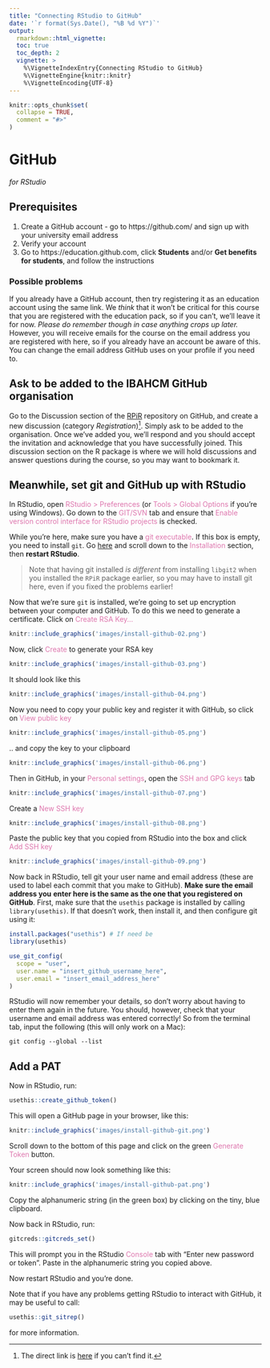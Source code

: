 ```yaml
---
title: "Connecting RStudio to GitHub"
date: '`r format(Sys.Date(), "%B %d %Y")`'
output:
  rmarkdown::html_vignette:
  toc: true
  toc_depth: 2
  vignette: >
    %\VignetteIndexEntry{Connecting RStudio to GitHub}
    %\VignetteEngine{knitr::knitr}
    %\VignetteEncoding{UTF-8}
---
```


```r
knitr::opts_chunk$set(
  collapse = TRUE,
  comment = "#>"
)
```

# GitHub

*for RStudio*

## Prerequisites

1. Create a GitHub account - go to https://github.com/ and sign up
   with your university email address
2. Verify your account
3. Go to https://education.github.com, click **Students** and/or 
**Get benefits for students**, and follow the instructions

### Possible problems

If you already have a GitHub account, then try registering it as an education
account using the same link. We *think* that it won't be critical for this
course that you are registered with the education pack, so if you can't, we'll
leave it for now. *Please do remember though in case anything crops up later.*
However, you will receive emails for the course on the email address you are
registered with here, so if you already have an account be aware of this. You
can change the email address GitHub uses on your profile if you need to.

## Ask to be added to the IBAHCM GitHub organisation

Go to the Discussion section of the [RPiR](https://github.com/IBAHCM/RPiR)
repository on GitHub, and create a new discussion (category *Registration*)^[The
direct link is [here](https://github.com/IBAHCM/RPiR/discussions/new) if you
can't find it.]. Simply ask to be added to the organisation. Once we've added
you, we'll respond and you should accept the invitation and acknowledge that you
have successfully joined. This discussion section on the R package is where we
will hold discussions and answer questions during the course, so you may want to
bookmark it.

## Meanwhile, set git and GitHub up with RStudio

In RStudio, open <span style="color: #de77ae;">RStudio > Preferences</span> 
(or <span style="color: #de77ae;">Tools > Global Options</span> if you're using 
Windows). Go down to the <span style="color: #de77ae;">GIT/SVN</span> tab and 
ensure that <span style="color: #de77ae;">Enable version control interface 
for RStudio projects</span> is checked. 

While you're here, make sure you have a <span style="color: #de77ae;">git 
executable</span>. If this box is empty, you need to install `git`. Go
[here](https://support.rstudio.com/hc/en-us/articles/200532077-Version-Control-with-Git-and-SVN) and scroll 
down to the <span style="color: #de77ae;">Installation</span> section, then 
**restart RStudio**.

> Note that having git installed *is different* from installing `libgit2` when
  you installed the `RPiR` package earlier, so you may have to install git here,
  even if you fixed the problems earlier!

Now that we're sure `git` is installed, we're going to set up encryption between 
your computer and GitHub. To do this we need to generate a certificate. Click on 
<span style="color: #de77ae;">Create RSA Key...</span>

```r
knitr::include_graphics('images/install-github-02.png')
```

Now, click <span style="color: #de77ae;">Create</span> to generate your RSA key

```r
knitr::include_graphics('images/install-github-03.png')
```

It should look like this

```r
knitr::include_graphics('images/install-github-04.png')
```

Now you need to copy your public key and register it with GitHub, so click on 
<span style="color: #de77ae;">View public key</span>

```r
knitr::include_graphics('images/install-github-05.png')
```

.. and copy the key to your clipboard

```r
knitr::include_graphics('images/install-github-06.png')
```

Then in GitHub, in your <span style="color: #de77ae;">Personal settings</span>, 
open the <span style="color: #de77ae;">SSH and GPG keys</span> tab 

```r
knitr::include_graphics('images/install-github-07.png')
```

Create a <span style="color: #de77ae;">New SSH key</span>

```r
knitr::include_graphics('images/install-github-08.png')
```

Paste the public key that you copied from RStudio into the box and click
<span style="color: #de77ae;">Add SSH key</span>

```r
knitr::include_graphics('images/install-github-09.png')
```

Now back in RStudio, tell git your user name and email address (these are used 
to label each commit that you make to GitHub). **Make sure the email address you** 
**enter here is the same as the one that you registered on GitHub**. First, make
sure that the `usethis` package is installed by calling `library(usethis)`.
If that doesn't work, then install it, and then configure git using it:

```r
install.packages("usethis") # If need be
library(usethis)

use_git_config(
  scope = "user",
  user.name = "insert_github_username_here",
  user.email = "insert_email_address_here"
)
```

RStudio will now remember your details, so don't worry about having to enter 
them again in the future. You should, however, check that your username and 
email address was entered correctly! So from the terminal tab, input the 
following (this will only work on a Mac):

```
git config --global --list
```

## Add a PAT

Now in RStudio, run:

```r
usethis::create_github_token()
```

This will open a GitHub page in your browser, like this:

```r
knitr::include_graphics('images/install-github-git.png')
```

Scroll down to the bottom of this page and click on the green
<span style="color: #de77ae;">Generate Token</span> button. 

Your screen should now look something like this:

```r
knitr::include_graphics('images/install-github-pat.png')
```

Copy the alphanumeric string (in the green box) by clicking on the tiny, blue
clipboard. 

Now back in RStudio, run:

```r
gitcreds::gitcreds_set()
```

This will prompt you in the RStudio
<span style="color: #de77ae;">Console</span> tab with "Enter new password or
token". Paste in the alphanumeric string you copied above.

Now restart RStudio and you're done.

Note that if you have any problems getting RStudio to interact with GitHub, 
it may be useful to call:

```r
usethis::git_sitrep()
```

for more information.
